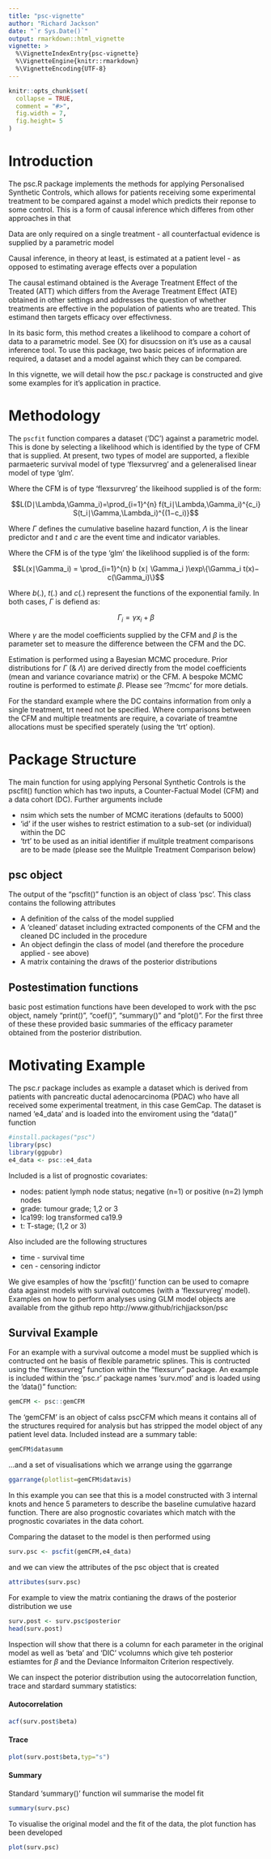```yaml
---
title: "psc-vignette"
author: "Richard Jackson"
date: "`r Sys.Date()`"
output: rmarkdown::html_vignette
vignette: >
  %\VignetteIndexEntry{psc-vignette}
  %\VignetteEngine{knitr::rmarkdown}
  %\VignetteEncoding{UTF-8}
---
```


```r
knitr::opts_chunk$set(
  collapse = TRUE,
  comment = "#>",
  fig.width = 7,
  fig.height= 5
)
```

# Introduction

The psc.R package implements the methods for applying Personalised Synthetic 
Controls, which allows for patients receiving some experimental treatment to be 
compared against a model which predicts their reponse to some control.  This is 
a form of causal inference which differes from other approaches in that

\item Data are only required on a single treatment - all counterfactual evidence 
is supplied by a parametric model
\item Causal inference, in theory at least, is estimated at a patient level - as 
opposed to estimating average effects over a population

The causal estimand obtained is the Average Treatment Effect of the Treated (ATT)
which differs from the Average Treatment Effect (ATE) obtained in other settings 
and addresses the question of whether treatments are effective in the population 
of patients who are treated.  This estimand then targets efficacy over effectivness.


In its basic form, this method creates a likelihood to compare a cohort of data 
to a parametric model.  See (X) for disucssion on it's use as a causal inference 
tool.  To use this package, two basic peices of information are required, a 
dataset and a model against which they can be compared.

In this vignette, we will detail how the psc.r package is constructed and give 
some examples for it's application in practice.


# Methodology

The `pscfit` function compares a dataset ('DC') against a parametric model. This 
is done by selecting a likelihood which is identified by the type of CFM that is 
supplied. At present, two types of model are supported, a flexible parmaeteric 
survival model of type 'flexsurvreg' and a geleneralised linear model of type 
'glm'.

Where the CFM is of type 'flexsurvreg' the likeihood supplied is of the form:


$$L(D∣\Lambda,\Gamma_i)=\prod_{i=1}^{n} f(t_i∣\Lambda,\Gamma_i)^{c_i} 
S(t_i∣\Gamma,\Lambda_i)^{(1−c_i)}$$

Where $\Gamma$ defines the cumulative baseline hazard function, $\Lambda$ is the 
linear predictor and $t$ and $c$ are the event time and indicator variables.

Where the CFM is of the type 'glm' the likelihood supplied is of the form:

$$L(x∣\Gamma_i) = \prod_{i=1}^{n} b (x∣ \Gamma_i )\exp\{\Gamma_i t(x)−
c(\Gamma_i)\}$$


Where $b(.)$, $t(.)$ and $c(.)$ represent the functions of the exponential 
family. In both cases, $\Gamma$ is defiend as:

$$ \Gamma_i = \gamma x_i+\beta $$

Where $\gamma$ are the model coefficients supplied by the CFM and $\beta$ is the 
parameter set to measure the difference between the CFM and the DC.

Estimation is performed using a Bayesian MCMC procedure. Prior distributions for 
$\Gamma$ (& $\Lambda$) are derived directly from the model coefficients (mean 
and variance covariance matrix) or the CFM. A bespoke MCMC routine is performed 
to estimate $\beta$. Please see '?mcmc' for more detials.

For the standard example where the DC contains information from only a single 
treatment, trt need not be specified. Where comparisons between the CFM and 
multiple treatments are require, a covariate of treamtne allocations must be 
specified sperately (using the 'trt' option).


# Package Structure

The main function for using applying Personal Synthetic Controls is the pscfit() 
function which has two inputs, a Counter-Factual Model (CFM) and a data cohort 
(DC).  Further arguments include

* nsim which sets the number of MCMC iterations (defaults to 5000)
* 'id' if the user wishes to restrict estimation to a sub-set (or individual) 
within the DC
* 'trt' to be used as an initial identifier if mulitple treatment comparisons 
are to be made (please see the Mulitple Treatment Comparison below)


## psc object

The output of the "pscfit()" function is an object of class 'psc'.  This class 
contains the following attributes

* A definition of the calss of the model supplied
* A 'cleaned' dataset including extracted components of the CFM and the cleaned DC included in the procedure
* An object defingin the class of model (and therefore the procedure applied - see above)
* A matrix containing the draws of the posterior distributions

## Postestimation functions

basic post estimation functions have been developed to work with the psc object, 
namely "print()", "coef()", "summary()" and "plot()".  For the first three of 
these these provided basic summaries of the efficacy parameter obtained from the 
posterior distribution.


# Motivating Example


The psc.r package includes as example a dataset which is derived from patients 
with pancreatic ductal adenocarcinoma (PDAC) who have all received some 
experimental treatment, in this case GemCap.  The dataset is named 'e4_data' and is loaded into the enviroment using the "data()" function

```r
#install.packages("psc")
library(psc)
library(ggpubr)
e4_data <- psc::e4_data
```

Included is a list of prognostic covariates:

* nodes: patient lymph node status; negative (n=1) or positive (n=2) lymph nodes
* grade: tumour grade; 1,2 or 3
* lca199: log transformed ca19.9
* t: T-stage; (1,2 or 3)


Also included are the following structures

* time - survival time
* cen - censoring indictor


We give esamples of how the 'pscfit()' function can be used to comapre data 
against models with survival outcomes (with a 'flexsurvreg' model). Examples on 
how to perform analyses using GLM model objects are available from the github 
repo http://www.github/richjjackson/psc

## Survival Example

For an example with a survival outcome a model must be supplied which is 
contructed ont he basis of flexible parametric splines.  This is contructed 
using the "flexsurvreg" function within the "flexsurv" package.  An example is 
included within the 'psc.r' package names 'surv.mod' and is loaded using the 
'data()" function:

```r
gemCFM <- psc::gemCFM
```


The 'gemCFM' is an object of calss pscCFM which means it contains all of the structures required for analysis but has stripped the model object of any patient level data.  Included instead are a summary table:

```r
gemCFM$datasumm
```

...and a set of visualisations which we arrange using the ggarrange


```r
ggarrange(plotlist=gemCFM$datavis)
```


In this example you can see that this is a model constructed with 3 internal 
knots and hence 5 parameters to describe the baseline cumulative hazard 
function.  There are also prognostic covariates which match with the prognostic 
covariates in the data cohort.

Comparing the dataset to the model is then performed using

```r
surv.psc <- pscfit(gemCFM,e4_data)
```

and we can view the attributes of the psc object that is created

```r
attributes(surv.psc)
```

For example to view the matrix contianing the draws of the posterior 
distribution we use

```r
surv.post <- surv.psc$posterior
head(surv.post)
```

Inspection will show that there is a column for each parameter in the original model as well as 'beta' and 'DIC' vcolumns which give teh posterior estiamtes for $\beta$ and the Deviance Informaiton Criterion respectively.

We can inspect the poterior distribution using the autocorrelation function, trace and stardard summary statistics:

#### Autocorrelation
```r
acf(surv.post$beta)
```

#### Trace
```r
plot(surv.post$beta,typ="s")
```

#### Summary


Standard 'summary()' function wil summarise the model fit

```r
summary(surv.psc)
```

To visualise the original model and the fit of the data, the plot function has 
been developed

```r
plot(surv.psc)
```







